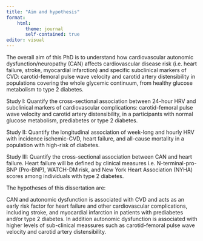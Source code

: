 ```yaml
---
title: "Aim and hypothesis"
format: 
    html:
       theme: journal
       self-contained: true
editor: visual
---
```


The overall aim of this PhD is to understand how cardiovascular autonomic dysfunction/neuropathy (CAN) affects cardiovascular disease risk (i.e. heart failure, stroke, myocardial infarction) and specific subclinical markers of CVD: carotid-femoral pulse wave velocity and carotid artery distensibility in populations covering the whole glycemic continuum, from healthy glucose metabolism to type 2 diabetes.

Study I: Quantify the cross-sectional association between 24-hour HRV and subclinical markers of cardiovascular complications: carotid-femoral pulse wave velocity and carotid artery distensibility, in a participants with normal glucose metabolism, prediabetes or type 2 diabetes.

Study II: Quantify the longitudinal association of week-long and hourly HRV with incidence ischemic-CVD, heart failure, and all-cause mortality in a population with high-risk of diabetes.

Study III: Quantify the cross-sectional association between CAN and heart failure. Heart failure will be defined by clinical measures i.e. N-terminal-pro-BNP (Pro-BNP), WATCH-DM risk, and New York Heart Association (NYHA) scores among individuals with type 2 diabetes.

The hypotheses of this dissertation are:

CAN and autonomic dysfunction is associated with CVD and acts as an early risk factor for heart failure and other cardiovascular complications, including stroke, and myocardial infarction in patients with prediabetes and/or type 2 diabetes. In addition autonomic dysfunction is associated with higher levels of sub-clinical meassures such as carotid-femoral pulse wave velocity and carotid artery distensibility.
